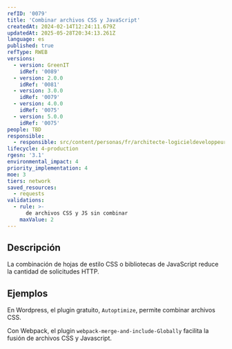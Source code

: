 ```yaml
---
refID: '0079'
title: 'Combinar archivos CSS y JavaScript'
createdAt: 2024-02-14T12:24:11.679Z
updatedAt: 2025-05-28T20:34:13.261Z
language: es
published: true
refType: RWEB
versions:
  - version: GreenIT
    idRef: '0089'
  - version: 2.0.0
    idRef: '0081'
  - version: 3.0.0
    idRef: '0079'
  - version: 4.0.0
    idRef: '0075'
  - version: 5.0.0
    idRef: '0075'
people: TBD
responsible:
  - responsible: src/content/personas/fr/architecte-logicieldeveloppeur.mdx
lifecycle: 4-production
rgesn: '3.1'
environmental_impact: 4
priority_implementation: 4
moe: 3
tiers: network
saved_resources:
  - requests
validations:
  - rule: >-
      de archivos CSS y JS sin combinar
    maxValue: 2
---
```


## Descripción

La combinación de hojas de estilo CSS o bibliotecas de JavaScript reduce la cantidad de solicitudes HTTP.

## Ejemplos

En Wordpress, el plugin gratuito, `Autoptimize`, permite combinar archivos CSS.

Con Webpack, el plugin `webpack-merge-and-include-Globally` facilita la fusión de archivos CSS y Javascript.


